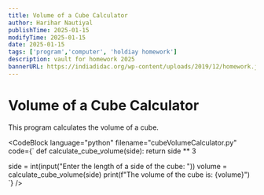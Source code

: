 ```yaml
---
title: Volume of a Cube Calculator
author: Harihar Nautiyal
publishTime: 2025-01-15
modifyTime: 2025-01-15
date: 2025-01-15
tags: ['program','computer', 'holdiay homework']
description: vault for homework 2025
bannerURL: https://indiadidac.org/wp-content/uploads/2019/12/homework.jpg
---
```


# Volume of a Cube Calculator

This program calculates the volume of a cube.

<CodeBlock
language="python"
filename="cubeVolumeCalculator.py"
code={`
def calculate_cube_volume(side):
return side ** 3

side = int(input("Enter the length of a side of the cube: "))
volume = calculate_cube_volume(side)
print(f"The volume of the cube is: {volume}")
`}
/>
